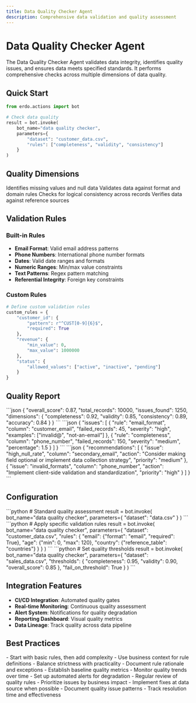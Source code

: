 ```yaml
---
title: Data Quality Checker Agent
description: Comprehensive data validation and quality assessment
---
```


# Data Quality Checker Agent

The Data Quality Checker Agent validates data integrity, identifies quality issues, and ensures data meets specified standards. It performs comprehensive checks across multiple dimensions of data quality.

## Quick Start

```python
from erdo.actions import bot

# Check data quality
result = bot.invoke(
    bot_name="data quality checker",
    parameters={
        "dataset": "customer_data.csv",
        "rules": ["completeness", "validity", "consistency"]
    }
)
```

## Quality Dimensions

<CardGroup cols={2}>
  <Card title="Completeness" icon="check-circle">
    Identifies missing values and null data
  </Card>
  <Card title="Validity" icon="shield-check">
    Validates data against format and domain rules
  </Card>
  <Card title="Consistency" icon="equals">
    Checks for logical consistency across records
  </Card>
  <Card title="Accuracy" icon="target">
    Verifies data against reference sources
  </Card>
</CardGroup>

## Validation Rules

### Built-in Rules

- **Email Format**: Valid email address patterns
- **Phone Numbers**: International phone number formats
- **Dates**: Valid date ranges and formats
- **Numeric Ranges**: Min/max value constraints
- **Text Patterns**: Regex pattern matching
- **Referential Integrity**: Foreign key constraints

### Custom Rules

```python
# Define custom validation rules
custom_rules = {
    "customer_id": {
        "pattern": r"^CUST[0-9]{6}$",
        "required": True
    },
    "revenue": {
        "min_value": 0,
        "max_value": 1000000
    },
    "status": {
        "allowed_values": ["active", "inactive", "pending"]
    }
}
```

## Quality Report

<Tabs>
  <Tab title="Summary Report">
    ```json
    {
      "overall_score": 0.87,
      "total_records": 10000,
      "issues_found": 1250,
      "dimensions": {
        "completeness": 0.92,
        "validity": 0.85,
        "consistency": 0.89,
        "accuracy": 0.84
      }
    }
    ```
  </Tab>
  <Tab title="Detailed Issues">
    ```json
    {
      "issues": [
        {
          "rule": "email_format",
          "column": "customer_email",
          "failed_records": 45,
          "severity": "high",
          "examples": ["invalid@", "not-an-email"]
        },
        {
          "rule": "completeness",
          "column": "phone_number",
          "failed_records": 150,
          "severity": "medium",
          "percentage": 1.5
        }
      ]
    }
    ```
  </Tab>
  <Tab title="Recommendations">
    ```json
    {
      "recommendations": [
        {
          "issue": "high_null_rate",
          "column": "secondary_email",
          "action": "Consider making field optional or implement data collection strategy",
          "priority": "medium"
        },
        {
          "issue": "invalid_formats",
          "column": "phone_number",
          "action": "Implement client-side validation and standardization",
          "priority": "high"
        }
      ]
    }
    ```
  </Tab>
</Tabs>

## Configuration

<AccordionGroup>
  <Accordion title="Basic Quality Check">
    ```python
    # Standard quality assessment
    result = bot.invoke(
        bot_name="data quality checker",
        parameters={
            "dataset": "data.csv"
        }
    )
    ```
  </Accordion>
  <Accordion title="Custom Rule Set">
    ```python
    # Apply specific validation rules
    result = bot.invoke(
        bot_name="data quality checker",
        parameters={
            "dataset": "customer_data.csv",
            "rules": {
                "email": {"format": "email", "required": True},
                "age": {"min": 0, "max": 120},
                "country": {"reference_table": "countries"}
            }
        }
    )
    ```
  </Accordion>
  <Accordion title="Threshold-Based Validation">
    ```python
    # Set quality thresholds
    result = bot.invoke(
        bot_name="data quality checker",
        parameters={
            "dataset": "sales_data.csv",
            "thresholds": {
                "completeness": 0.95,
                "validity": 0.90,
                "overall_score": 0.85
            },
            "fail_on_threshold": True
        }
    )
    ```
  </Accordion>
</AccordionGroup>

## Integration Features

- **CI/CD Integration**: Automated quality gates
- **Real-time Monitoring**: Continuous quality assessment
- **Alert System**: Notifications for quality degradation
- **Reporting Dashboard**: Visual quality metrics
- **Data Lineage**: Track quality across data pipeline

## Best Practices

<Tabs>
  <Tab title="Rule Design">
    - Start with basic rules, then add complexity - Use business context for
    rule definitions - Balance strictness with practicality - Document rule
    rationale and exceptions
  </Tab>
  <Tab title="Quality Monitoring">
    - Establish baseline quality metrics - Monitor quality trends over time -
    Set up automated alerts for degradation - Regular review of quality rules
  </Tab>
  <Tab title="Issue Resolution">
    - Prioritize issues by business impact - Implement fixes at data source when
    possible - Document quality issue patterns - Track resolution time and
    effectiveness
  </Tab>
</Tabs>
